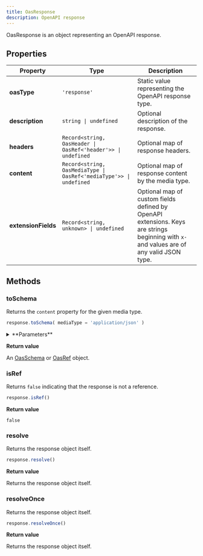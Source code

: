 ```yaml
---
title: OasResponse
description: OpenAPI response
---
```


OasResponse is an object representing an OpenAPI response.

## Properties

| Property | Type | Description |
| -------- | -------- | -------- |
| **oasType** | `'response'` | Static value representing the OpenAPI response type. |
| **description** | `string \| undefined` | Optional description of the response. |
| **headers** | `Record<string, OasHeader \| OasRef<'header'>> \| undefined` | Optional map of response headers. |
| **content** | `Record<string, OasMediaType \| OasRef<'mediaType'>> \| undefined` | Optional map of response content by the media type. |
| **extensionFields** | `Record<string, unknown> \| undefined` | Optional map of custom fields defined by OpenAPI extensions. Keys are strings beginning with `x-` and values are of any valid JSON type. |

## Methods

### toSchema

Returns the `content` property for the given media type.

```js
response.toSchema( mediaType = 'application/json' )
```

<details className="mt-5">
<summary>**Parameters**</summary>

| Parameter | Type | Description |
| --------- | -------- | -------- |
| mediaType | `string` | The media type to get the schema for. Defaults to `'application/json'`. |

</details>


**Return value**

An [OasSchema](/open-api/oas-schema) or [OasRef](/open-api/oas-ref) object.

### isRef

Returns `false` indicating that the response is not a reference.

```js
response.isRef()
```

**Return value**

`false`

### resolve

Returns the response object itself.

```js
response.resolve()
```

**Return value**

Returns the response object itself.

### resolveOnce

Returns the response object itself.

```js
response.resolveOnce()
```

**Return value**

Returns the response object itself.
